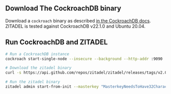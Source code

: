 ## Download The CockroachDB binary

Download a `cockroach` binary as described [in the CockroachDB docs](https://www.cockroachlabs.com/docs/v22.1/install-cockroachdb).
ZITADEL is tested against CockroachDB v22.1.0 and Ubuntu 20.04.

## Run CockroachDB and ZITADEL

```bash
# Run a CockroachDB instance
cockroach start-single-node --insecure --background --http-addr :9090

# Download the zitadel binary
curl -s https://api.github.com/repos/zitadel/zitadel/releases/tags/v2.0.0-v2-alpha.24 | grep "browser_download_url.*zitadel_.*_linux_$(dpkg --print-architecture)" | cut -d '"' -f 4 | sudo wget -i - -O /usr/local/bin/zitadel && sudo chmod +x /usr/local/bin/zitadel && sudo chown $(id -u):$(id -g) /usr/local/bin/zitadel

# Run the zitadel binary
zitadel admin start-from-init --masterkey "MasterkeyNeedsToHave32Characters"
```
